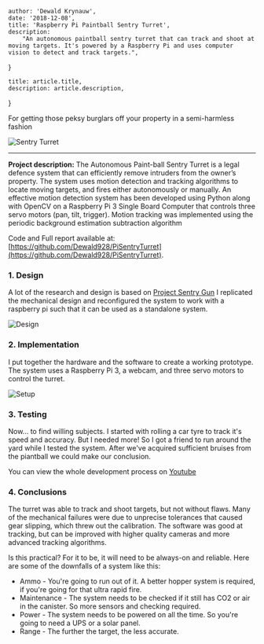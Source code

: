 
    author: 'Dewald Krynauw',
    date: '2018-12-08',
    title: 'Raspberry Pi Paintball Sentry Turret',
    description:
        "An autonomous paintball sentry turret that can track and shoot at moving targets. It's powered by a Raspberry Pi and uses computer vision to detect and track targets.",

}

    title: article.title,
    description: article.description,
}


For getting those peksy burglars off your property in a semi-harmless fashion

<Image src={sentry} alt='Sentry Turret'/>

---

**Project description:** The Autonomous Paint-ball Sentry Turret is a legal defence system that can efficiently remove intruders from the owner’s property.
The system uses motion detection and tracking algorithms to locate
moving targets, and fires either autonomously or manually. An effective motion detection system has been developed using Python
along with OpenCV on a Raspberry Pi 3 Single Board Computer
that controls three servo motors (pan, tilt, trigger). Motion tracking
was implemented using the periodic background estimation subtraction algorithm

Code and Full report available at: [https://github.com/Dewald928/PiSentryTurret](https://github.com/Dewald928/PiSentryTurret).

### 1. Design

A lot of the research and design is based on [Project Sentry Gun](https://github.com/sentryGun53/Project-Sentry-Gun)
I replicated the mechanical design and reconfigured the system to work with a raspberry pi such that it can be used as a standalone system.

<Image src={design} alt='Design' />

### 2. Implementation
I put together the hardware and the software to create a working prototype. The system uses a Raspberry Pi 3, a webcam, and three servo motors to control the turret.

<Image src={setup} alt='Setup' />

### 3. Testing
Now... to find willing subjects.
I started with rolling a car tyre to track it's speed and accuracy. But I needed more!
So I got a friend to run around the yard while I tested the system. After we've acquired sufficient bruises from the piantball we could make our conclusion.

You can view the whole development process on [Youtube](https://www.youtube.com/watch?v=VODCwwYDZKg&t=373s&ab_channel=DewaldKrynauw)

### 4. Conclusions
The turret was able to track and shoot targets, but not without flaws.
Many of the mechanical failures were due to unprecise tolerances that caused gear slipping, which threw out the calibration.
The software was good at tracking, but can be improved with higher quality cameras and more advanced tracking algorithms.

Is this practical? For it to be, it will need to be always-on and reliable.
Here are some of the downfalls of a system like this: 
- Ammo - You're going to run out of it. A better hopper system is required, if you're going for that ultra rapid fire.
- Maintenance - The system needs to be checked if it still has CO2 or air in the canister. So more sensors and checking required.
- Power - The system needs to be powered on all the time. So you're going to need a UPS or a solar panel.
- Range - The further the target, the less accurate.


